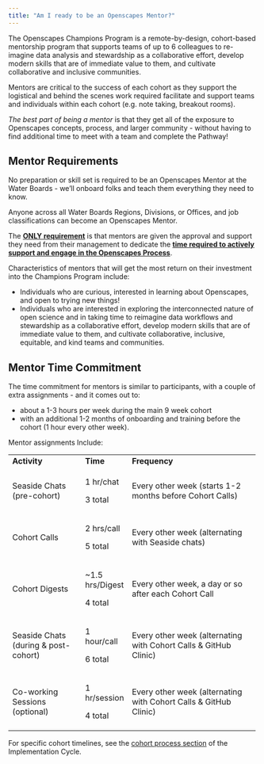 ```yaml
---
title: "Am I ready to be an Openscapes Mentor?"
---
```


The Openscapes Champions Program is a remote-by-design, cohort-based mentorship program that supports teams of up to 6 colleagues to re-imagine data analysis and stewardship as a collaborative effort, develop modern skills that are of immediate value to them, and cultivate collaborative and inclusive communities.

Mentors are critical to the success of each cohort as they support the logistical and behind the scenes work required facilitate and support teams and individuals within each cohort (e.g. note taking, breakout rooms).

*The best part of being a mentor* is that they get all of the exposure to Openscapes concepts, process, and larger community - without having to find additional time to meet with a team and complete the Pathway!

## Mentor Requirements

No preparation or skill set is required to be an Openscapes Mentor at the Water Boards - we'll onboard folks and teach them everything they need to know.

Anyone across all Water Boards Regions, Divisions, or Offices, and job classifications can become an Openscapes Mentor.

The [**ONLY requirement**]{.underline} is that mentors are given the approval and support they need from their management to dedicate the [**time required to actively support and engage in the Openscapes Process**]{.underline}.

Characteristics of mentors that will get the most return on their investment into the Champions Program include:

-   Individuals who are curious, interested in learning about Openscapes, and open to trying new things!
-   Individuals who are interested in exploring the interconnected nature of open science and in taking time to reimagine data workflows and stewardship as a collaborative effort, develop modern skills that are of immediate value to them, and cultivate collaborative, inclusive, equitable, and kind teams and communities.

## Mentor Time Commitment

The time commitment for mentors is similar to participants, with a couple of extra assignments - and it comes out to:

-   about a 1-3 hours per week during the main 9 week cohort
-   with an additional 1-2 months of onboarding and training before the cohort (1 hour every other week).

Mentor assignments Include:

+--------------------------------------+------------------+------------------------------------------------------------------+
| **Activity**                         | **Time**         | **Frequency**                                                    |
+--------------------------------------+------------------+------------------------------------------------------------------+
| Seaside Chats (pre-cohort)           | 1 hr/chat        | Every other week (starts 1-2 months before Cohort Calls)         |
|                                      |                  |                                                                  |
|                                      | 3 total          |                                                                  |
+--------------------------------------+------------------+------------------------------------------------------------------+
| Cohort Calls                         | 2 hrs/call       | Every other week (alternating with Seaside chats)                |
|                                      |                  |                                                                  |
|                                      | 5 total          |                                                                  |
+--------------------------------------+------------------+------------------------------------------------------------------+
| Cohort Digests                       | \~1.5 hrs/Digest | Every other week, a day or so after each Cohort Call             |
|                                      |                  |                                                                  |
|                                      | 4 total          |                                                                  |
+--------------------------------------+------------------+------------------------------------------------------------------+
| Seaside Chats (during & post-cohort) | 1 hour/call      | Every other week (alternating with Cohort Calls & GitHub Clinic) |
|                                      |                  |                                                                  |
|                                      | 6 total          |                                                                  |
+--------------------------------------+------------------+------------------------------------------------------------------+
| Co-working Sessions (optional)       | 1 hr/session     | Every other week (alternating with Cohort Calls & GitHub Clinic) |
|                                      |                  |                                                                  |
|                                      | 4 total          |                                                                  |
+--------------------------------------+------------------+------------------------------------------------------------------+

For specific cohort timelines, see the [cohort process section](https://cawaterboarddatacenter.github.io/swrcb-openscapes/about_at_swrcb/implementation.html#cohort-process) of the Implementation Cycle.
